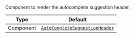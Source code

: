 Component to render the autocomplete suggestion header. 

| Type | Default |
| - | - |
| Component | [`AutoCompleteSuggestionHeader`](../../../../ui-components/autocomplete_suggestion_header.mdx) |
